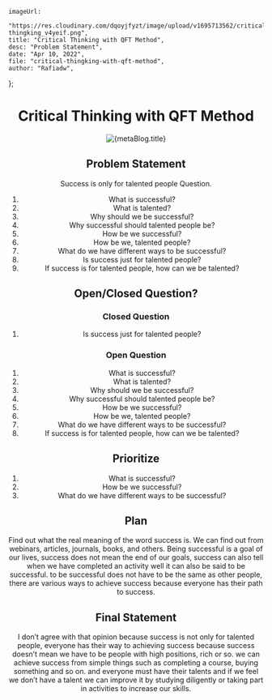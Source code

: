     imageUrl:
        "https://res.cloudinary.com/dqoyjfyzt/image/upload/v1695713562/critical-thingking_v4yeif.png",
    title: "Critical Thinking with QFT Method",
    desc: "Problem Statement",
    date: "Apr 10, 2022",
    file: "critical-thingking-with-qft-method",
    author: "Rafiadw",
};

<Header author={metaBlog.author} date={metaBlog.date} />

# Critical Thinking with QFT Method

<Image src={metaBlog.imageUrl} alt={metaBlog.title} />

## Problem Statement

Success is only for talented people Question.

1. What is successful?
2. What is talented?
3. Why should we be successful?
4. Why successful should talented people be?
5. How be we successful?
6. How be we, talented people?
7. What do we have different ways to be successful?
8. Is success just for talented people?
9. If success is for talented people, how can we be talented?

## Open/Closed Question?

### Closed Question

1. Is success just for talented people?

### Open Question

1. What is successful?
2. What is talented?
3. Why should we be successful?
4. Why successful should talented people be?
5. How be we successful?
6. How be we, talented people?
7. What do we have different ways to be successful?
8. If success is for talented people, how can we be talented?

## Prioritize

1. What is successful?
2. How be we successful?
3. What do we have different ways to be successful?

## Plan

Find out what the real meaning of the word success is. We can find out from webinars, articles, journals, books, and others. Being successful is a goal of our lives, success does not mean the end of our goals, success can also tell when we have completed an activity well it can also be said to be successful. to be successful does not have to be the same as other people, there are various ways to achieve success because everyone has their path to success.

## Final Statement

I don’t agree with that opinion because success is not only for talented people, everyone has their way to achieving success because success doesn’t mean we have to be people with high positions, rich or so. we can achieve success from simple things such as completing a course, buying something and so on. and everyone must have their talents and if we feel we don’t have a talent we can improve it by studying diligently or taking part in activities to increase our skills.
